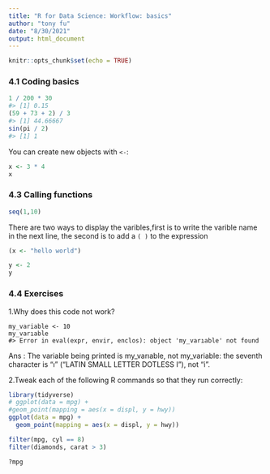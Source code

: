 ```yaml
---
title: "R for Data Science: Workflow: basics"
author: "tony fu"
date: "8/30/2021"
output: html_document
---
```


```r
knitr::opts_chunk$set(echo = TRUE)
```

### 4.1 Coding basics
```r
1 / 200 * 30
#> [1] 0.15
(59 + 73 + 2) / 3
#> [1] 44.66667
sin(pi / 2)
#> [1] 1
```
You can create new objects with `<-`:
```r
x <- 3 * 4
x
```

### 4.3 Calling functions
```r
seq(1,10)
```

There are two ways to display the varibles,first is to write the varible name in the next line, the second is to add a `( )` to the expression
```r
(x <- "hello world")
```
```r
y <- 2
y

```


### 4.4 Exercises
1.Why does this code not work?
```{}
my_variable <- 10
my_varıable
#> Error in eval(expr, envir, enclos): object 'my_varıable' not found
```
Ans : The variable being printed is my_varıable, not my_variable: the seventh character is “ı” (“LATIN SMALL LETTER DOTLESS I”), not “i”.

2.Tweak each of the following R commands so that they run correctly:
```r
library(tidyverse)
# ggplot(data = mpg) + 
#geom_point(mapping = aes(x = displ, y = hwy))
ggplot(data = mpg) + 
  geom_point(mapping = aes(x = displ, y = hwy))

filter(mpg, cyl == 8)
filter(diamonds, carat > 3)
```

```r
?mpg
```

